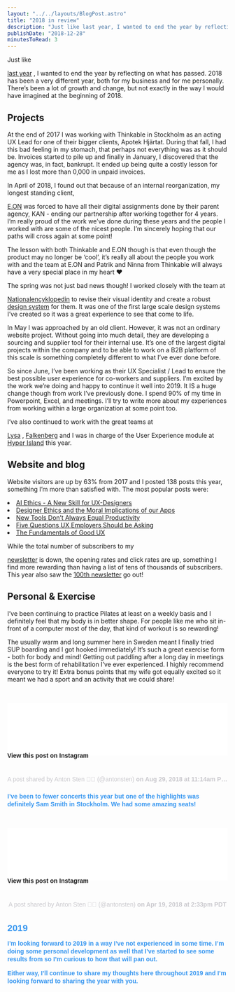```yaml
---
layout: "../../layouts/BlogPost.astro"
title: "2018 in review"
description: "Just like last year, I wanted to end the year by reflecting on what has passed. 2018 has been a very different year, both for my business and for me personally. There’s been a lot of growth and change, but not exactly in the way I would have imagined at the beginning of 2018.\n\n\n\nProjects\n\n\nAt the end of 2017 I was working with Thinkable in Stockholm as an acting UX Lead for one of their bigger clients, Apotek Hjärtat. During that fall, I had this bad feeling in my stomach, that perhaps not every"
publishDate: "2018-12-28"
minutesToRead: 3
---
```


<p>Just like </p>
<a href="https://www.antonsten.com/2017">last year</a>
 , I wanted to end the year by reflecting on what has passed. 2018 has been a very different year, both for my business and for me personally. There’s been a lot of growth and change, but not exactly in the way I would have imagined at the beginning of 2018.</p>
<h2 id="projects">Projects</h>
</h2>
<p>At the end of 2017 I was working with Thinkable in Stockholm as an acting UX Lead for one of their bigger clients, Apotek Hjärtat. During that fall, I had this bad feeling in my stomach, that perhaps not everything was as it should be. Invoices started to pile up and finally in January, I discovered that the agency was, in fact, bankrupt. It ended up being quite a costly lesson for me as I lost more than 0,000 in unpaid invoices.</p>
<p>In April of 2018, I found out that because of an internal reorganization, my longest standing client, </p>
<a href="https://www.antonsten.com/eon">E.ON</a>
 was forced to have all their digital assignments done by their parent agency, KAN - ending our partnership after working together for 4 years. I’m really proud of the work we’ve done during these years and the people I worked with are some of the nicest people. I’m sincerely hoping that our paths will cross again at some point!</p>
<p>The lesson with both Thinkable and E.ON though is that even though the product may no longer be ‘cool’, it’s really all about the people you work with and the team at E.ON and Patrik and Ninna from Thinkable will always have a very special place in my heart ❤️</p>
<p>The spring was not just bad news though! I worked closely with the team at </p>
<a href="https://www.antonsten.com/ne">Nationalencyklopedin</a>
 to revise their visual identity and create a robust 
<a href="https://www.antonsten.com/designsystem">design system</a>
 for them. It was one of the first large scale design systems I’ve created so it was a great experience to see that come to life.</p>
<p>In May I was approached by an old client. However, it was not an ordinary website project. Without going into much detail, they are developing a sourcing and supplier tool for their internal use. It’s one of the largest digital projects within the company and to be able to work on a B2B platform of this scale is something completely different to what I’ve ever done before.</p>
<p>So since June, I’ve been working as their UX Specialist / Lead to ensure the best possible user experience for co-workers and suppliers. I’m excited by the work we’re doing and happy to continue it well into 2019. It IS a huge change though from work I’ve previously done. I spend 90% of my time in Powerpoint, Excel, and meetings. I’ll try to write more about my experiences from working within a large organization at some point too.</p>
<p>I’ve also continued to work with the great teams at </p>
<a href="https://www.lysa.nu/?ref="antonsten".com">Lysa</a>
 , 
<a href="https://www.antonsten.com/falkenberg">Falkenberg</a>
 and I was in charge of the User Experience module at 
<a href="https://www.hyperisland.com/?ref="antonsten".com">Hyper Island</a>
 this year.</p>
<h2 id="website-and-blog">Website and blog</h>
</h2>
<p>Website visitors are up by 63% from 2017 and I posted 138 posts this year, something I’m more than satisfied with. The most popular posts were:</p>
<ol>
</ol>
<li>
<a href="https://www.antonsten.com/ai-ethics/">AI Ethics - A New Skill for UX-Designers </a>
<li>
<a href="https://www.antonsten.com/moral-implications-apps/">Designer Ethics and the Moral Implications of our Apps </a>
<li>
<a href="https://www.antonsten.com/newtools/">New Tools Don’t Always Equal Productivity </a>
<li>
<a href="https://www.antonsten.com/5-ux-questions/">Five Questions UX Employers Should be Asking </a>
<li>
<a href="https://www.antonsten.com/fundamentals-of-ux/">The Fundamentals of Good UX </a>
</ol>
<p>While the total number of subscribers to my </p>
<a href="https://www.antonsten.com/newsletter">newsletter</a>
 is down, the opening rates and click rates are up, something I find more rewarding than having a list of tens of thousands of subscribers. This year also saw the 
<a href="https://www.antonsten.com/break">100th newsletter</a>
 go out!</p>
<h2 id="personal-exercise">Personal &amp; Exercise</h>
</h2>
<p>I’ve been continuing to practice Pilates at least on a weekly basis and I definitely feel that my body is in better shape. For people like me who sit in-front of a computer most of the day, that kind of workout is so rewarding!</p>
<p>The usually warm and long summer here in Sweden meant I finally tried SUP boarding and I got hooked immediately! It’s such a great exercise form - both for body and mind! Getting out paddling after a long day in meetings is the best form of rehabilitation I’ve ever experienced. I highly recommend everyone to try it! Extra bonus points that my wife got equally excited so it meant we had a sport and an activity that we could share!</p>
<div class="blockquote">
</div>
<div>
<div style="padding:16px;">
</div>
<a href="https://www.instagram.com/p/BnEo5FEFubL/?utm_source="ig_embed"&utm_medium="loading"" style=" background:#FFFFFF; line-height:0; padding:0 0; text-align:center; text-decoration:none; width:100%;" target="_blank">
<div style=" display: flex; flex-direction: row; align-items: center;">
</div>
<div style="display: flex; flex-direction: column; flex-grow: 1; justify-content: center;">
<div style="display:block; height:50px; margin:0 auto 12px; width:50px;">
</div>
<svg width="50px" height="50px" viewBox="0 0 60 60" version="1.1" xmlns="https://www.w3.org/2000/svg" xmlns:xlink="https://www.w3.org/1999/xlink">
<g stroke="none" stroke-width="1" fill="none" fill-rule="evenodd">
</g>
<g transform="translate(-511.000000, -20.000000)" fill="#000000">
<div style="padding-top: 8px;">
</div>
<div style=" color:#3897f0; font-family:Arial,sans-serif; font-size:14px; font-style:normal; font-weight:550; line-height:18px;"> View this post on Instagram 
<div style="display: flex; flex-direction: row; margin-bottom: 14px; align-items: center;">
</div>
<div style="margin-left: auto;">
<div style="display: flex; flex-direction: column; flex-grow: 1; justify-content: center; margin-bottom: 24px;">
</div>
<p style=" color:#c9c8cd; font-family:Arial,sans-serif; font-size:14px; line-height:17px; margin-bottom:0; margin-top:8px; overflow:hidden; padding:8px 0 7px; text-align:center; text-overflow:ellipsis; white-space:nowrap;">
<a href="https://www.instagram.com/p/BnEo5FEFubL/?utm_source="ig_embed"&utm_medium="loading"" style=" color:#c9c8cd; font-family:Arial,sans-serif; font-size:14px; font-style:normal; font-weight:normal; line-height:17px; text-decoration:none;" target="_blank">A post shared by Anton Sten ✌🏻️ (@antonsten)</a>
 on 
<time style=" font-family:Arial,sans-serif; font-size:14px; line-height:17px;" datetime="2018-08-29T18:14:54+00:00">Aug 29, 2018 at 11:14am PDT </time>
</div>
<p>I’ve been to fewer concerts this year but one of the highlights was definitely Sam Smith in Stockholm. We had some amazing seats!</p>
<div class="blockquote">
</div>
<div>
<div style="padding:16px;">
</div>
<a href="https://www.instagram.com/p/BhxGgwNFq3E/?utm_source="ig_embed"&utm_medium="loading"" style=" background:#FFFFFF; line-height:0; padding:0 0; text-align:center; text-decoration:none; width:100%;" target="_blank">
<div style=" display: flex; flex-direction: row; align-items: center;">
</div>
<div style="display: flex; flex-direction: column; flex-grow: 1; justify-content: center;">
<div style="display:block; height:50px; margin:0 auto 12px; width:50px;">
</div>
<svg width="50px" height="50px" viewBox="0 0 60 60" version="1.1" xmlns="https://www.w3.org/2000/svg" xmlns:xlink="https://www.w3.org/1999/xlink">
<g stroke="none" stroke-width="1" fill="none" fill-rule="evenodd">
</g>
<g transform="translate(-511.000000, -20.000000)" fill="#000000">
<div style="padding-top: 8px;">
</div>
<div style=" color:#3897f0; font-family:Arial,sans-serif; font-size:14px; font-style:normal; font-weight:550; line-height:18px;"> View this post on Instagram 
<div style="display: flex; flex-direction: row; margin-bottom: 14px; align-items: center;">
</div>
<div style="margin-left: auto;">
<div style="display: flex; flex-direction: column; flex-grow: 1; justify-content: center; margin-bottom: 24px;">
</div>
<p style=" color:#c9c8cd; font-family:Arial,sans-serif; font-size:14px; line-height:17px; margin-bottom:0; margin-top:8px; overflow:hidden; padding:8px 0 7px; text-align:center; text-overflow:ellipsis; white-space:nowrap;">
<a href="https://www.instagram.com/p/BhxGgwNFq3E/?utm_source="ig_embed"&utm_medium="loading"" style=" color:#c9c8cd; font-family:Arial,sans-serif; font-size:14px; font-style:normal; font-weight:normal; line-height:17px; text-decoration:none;" target="_blank">A post shared by Anton Sten ✌🏻️ (@antonsten)</a>
 on 
<time style=" font-family:Arial,sans-serif; font-size:14px; line-height:17px;" datetime="2018-04-19T21:33:47+00:00">Apr 19, 2018 at 2:33pm PDT </time>
</div>
<h2 id="2019">2019</h>
</h2>
<p>I’m looking forward to 2019 in a way I’ve not experienced in some time. I’m doing some personal development as well that I’ve started to see some results from so I’m curious to how that will pan out.</p>
<p>Either way, I’ll continue to share my thoughts here throughout 2019 and I’m looking forward to sharing the year with you.</p>
